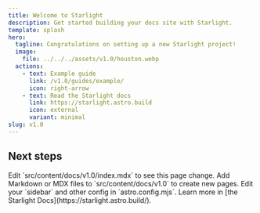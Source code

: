 ```yaml
---
title: Welcome to Starlight
description: Get started building your docs site with Starlight.
template: splash
hero:
  tagline: Congratulations on setting up a new Starlight project!
  image:
    file: ../../../assets/v1.0/houston.webp
  actions:
    - text: Example guide
      link: /v1.0/guides/example/
      icon: right-arrow
    - text: Read the Starlight docs
      link: https://starlight.astro.build
      icon: external
      variant: minimal
slug: v1.0
---
```



## Next steps

<CardGrid stagger>
  <Card title="Update content" icon="pencil">
    Edit `src/content/docs/v1.0/index.mdx` to see this page change.
  </Card>

  <Card title="Add new content" icon="add-document">
    Add Markdown or MDX files to `src/content/docs/v1.0` to create new pages.
  </Card>

  <Card title="Configure your site" icon="setting">
    Edit your `sidebar` and other config in `astro.config.mjs`.
  </Card>

  <Card title="Read the docs" icon="open-book">
    Learn more in [the Starlight Docs](https://starlight.astro.build/).
  </Card>
</CardGrid> 